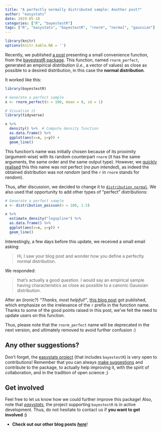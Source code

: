 ```yaml
---
title: "A perfectly normally distributed sample: Another post?"
author: "easystats"
date: 2019-05-10
categories: ["R", "bayestestR"]
tags: ["R", "easystats", "bayestestR", "rnorm", "normal", "gaussian"]
---
```



```r
library(knitr)
options(knitr.kable.NA = '')
```


Recently, we published [a post](https://easystats.github.io/blog/posts/bayestestr_rnorm_perfect/) presenting a small convenience function, from the [bayestestR package](https://github.com/easystats/bayestestR). This function, named `rnorm_perfect`, generated an empirical distribution (*i.e.*, a vector of values) as close as possible to a desired distribution, in this case the **normal distribution**. 

It worked like this:

```r
library(bayestestR)
```
```r
# Generate a perfect sample
x <- rnorm_perfect(n = 100, mean = 0, sd = 1)

# Visualise it
library(tidyverse)

x %>% 
  density() %>%  # Compute density function
  as.data.frame() %>% 
  ggplot(aes(x=x, y=y)) +
  geom_line()
```


This function's name was initially chosen because of its proximity (argument-wise) with its random counterpart `rnorm` (it has the same arguments, the same order and the same output type). However, we [quickly realised](https://github.com/easystats/bayestestR/issues/86) this this name was not perfect (*no pun intended*), as indeed the obtained distribution was not *random* (and the `r` in `rnorm` stands for *random*).

Thus, after discussion, we decided to change it to [`distribution_normal`](https://easystats.github.io/bayestestR/reference/distribution.html). We also used that opportunity to add other types of "perfect" distributions:



```r
# Generate a perfect sample
x <- distribution_poisson(n = 100, 1.5)

x %>% 
  estimate_density("logspline") %>% 
  as.data.frame() %>% 
  ggplot(aes(x=x, y=y)) +
  geom_line()
```

Interestingly, a few days before this update, we received a small email asking:

> Hi, I saw your blog post and wonder how you define a perfectly normal distribution.

We responded:

> that's actually a good question. I would say an empirical sample having characteristics as close as possible to a canonic Gaussian distribution.

After an (ironic?) *"Thanks, most helpful!"*, [this blog post](https://xianblog.wordpress.com/2019/05/09/a-perfectly-normally-distributed-sample/) got published, which emphasize on the irrelevance of the `r` prefix in the function name. Thanks to some of the good points raised in this post, we've felt the need to update users on this function.

Thus, please note that the `rnorm_perfect` name will be deprecated in the next version, and ultimately removed to avoid further confusion :)


## Any other suggestions?

Don't forget, the [easystats project](https://github.com/easystats) (that includes `bayestestR`) is very open to contributions! Remember that you can always [make suggestions](https://github.com/easystats/bayestestR/issues) and contribute to the package, to actually help improving it, with the spirit of collaboration, and in the tradition of open science ;)


## Get involved


Feel free to let us know how we could further improve this package! Also, note that [*easystats*](https://github.com/easystats/easystats), the project supporting `bayestestR` is in active development. Thus, do not hesitate to contact us if **you want to get involved :)**

- **Check out our other blog posts** [***here***](https://easystats.github.io/blog/posts/)!

